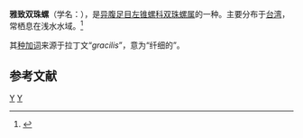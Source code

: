 {{Speciesbox 
| taxon = Mastonia gracilis
| binomial_authority = Pease, 1871
}}
'''雅致双珠螺'''（学名：''{{lang|la|Mastonia gracilis}}''），是[[异腹足目|异腹足目]][[左锥螺科|左锥螺科]][[双珠螺属|双珠螺属]]的一种。主要分布于[[台湾|台湾]]，常栖息在浅水水域。<ref>{{cite web|url=http://shell.sinica.edu.tw/chinese/shellbase_detail.php?science_no=5409|title=国际贝库：雅致双珠螺|publisher=台湾贝类资料库|accessdate=2009-08-11|archive-date=2016-03-04|archive-url=https://web.archive.org/web/20160304125538/http://shell.sinica.edu.tw/chinese/shellbase_detail.php?science_no=5409|dead-url=no}}</ref>

其[[种加词|种加词]]来源于拉丁文“''gracilis''”，意为“纤细的”。

== 参考文献 ==
{{reflist}}

{{taxonbar}}

[[Category:_1871年描述的动物|Y]]
[[Category:双珠螺属|Y]]